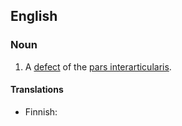 ==English==
{{wikipedia}}

===Noun===
{{en-noun|-}}
# {{context|pathology|lang=en}} A [[defect]] of the [[pars interarticularis]].

====Translations====
{{trans-top|defect}}
* Finnish: {{t|fi|spondylolyysi}}
{{trans-mid}}
{{trans-bottom}}
